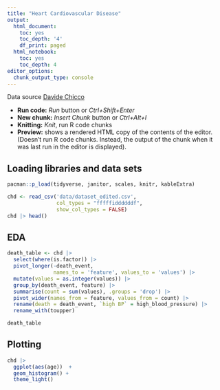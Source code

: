 ```yaml
---
title: "Heart Cardiovascular Disease"
output:
  html_document:
    toc: yes
    toc_depth: '4'
    df_print: paged
  html_notebook:
    toc: yes
    toc_depth: 4
editor_options:
  chunk_output_type: console
---
```


Data source [Davide Chicco](https://github.com/davidechicco/cardiovascular_heart_disease)

-   **Run code:** *Run* button or *Ctrl+Shift+Enter*
-   **New chunk:** *Insert Chunk* button or *Ctrl+Alt+I*
-   **Knitting:** *Knit*, run R code chunks
-   **Preview:** shows a rendered HTML copy of the contents of the editor. (Doesn't run R code chunks. Instead, the output of the chunk when it was last run in the editor is displayed).

## Loading libraries and data sets

```r
pacman::p_load(tidyverse, janitor, scales, knitr, kableExtra)
```

```r
chd <- read_csv('data/dataset_edited.csv',
                col_types = "fffffiddddddf",
                show_col_types = FALSE)
chd |> head()
```

## EDA

```r
death_table <- chd |> 
  select(where(is.factor)) |> 
  pivot_longer(-death_event, 
               names_to = 'feature', values_to = 'values') |> 
  mutate(values = as.integer(values)) |> 
  group_by(death_event, feature) |> 
  summarise(count = sum(values), .groups = 'drop') |> 
  pivot_wider(names_from = feature, values_from = count) |> 
  rename(death = death_event, `high BP` = high_blood_pressure) |> 
  rename_with(toupper)

death_table
```

## Plotting

```r
chd |> 
  ggplot(aes(age))  +
  geom_histogram() +
  theme_light()
```
